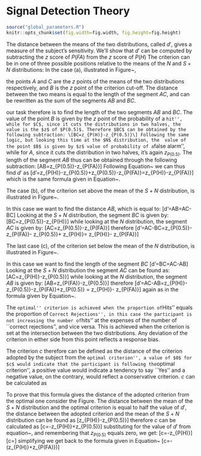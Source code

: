 
# Signal Detection Theory {#sdt}

```r
source("global_parameters.R")
knitr::opts_chunk$set(fig.width=fig.width, fig.height=fig.height)
```

\begin{figure}[!htbp]
 \caption{}
  \centering
    \includegraphics[scale=.65]{images/sdt1}
\label{fig:sdt1}
\end{figure}

The distance between the means of the two distributions, called $d'$, gives a measure of the subject's sensitivity. We'll show that $d'$  can be computed by subtracting the $z$ score of $P(FA)$ from the $z$ score of $P(H)$
\begin{equation}
  \label{eq:dprime}
  d'=z_{P(H)}-z_{P(FA)}
\end{equation}
The criterion can be in one of three possible positions relative to the means of the $N$ and $S+N$ distributions:
\begin{itemize}
\item[a)] Between the means of the two distributions
\item[b)] At the right of the $S+N$ distribution (strict criterion)
\item[c)] At the left of the $N$ distribution (relaxed criterion)
\end{itemize}
In the case (a), illustrated in Figure~\ref{fig:sdt_case1},
\begin{figure}[!htbp]
 \caption{Calculating $d'$ case (a) criterion between the means of the two distributions}
  \centering
    \includegraphics[scale=.65]{images/sdt_case1}
\label{fig:sdt_case1}
\end{figure}
 the points $A$ and $C$ are the $z$ points of the means of the two distributions respectively, and $B$ is the $z$ point of the criterion cut-off. The distance between the two means is equal to the length of the segment $AC$, and can be rewritten as the sum of the segments $AB$ and $BC$.
 \begin{equation}
   \label{eq:dprime_case1}
   d'=AC=AB+BC
 \end{equation}

our task therefore is to find the length of the two segments $AB$ and $BC$. The value of the point $B$ is given by the $z$ point of the probability of a ``hit'', while for $C$, since it cuts the distributions in two halves, the value is the $z$ of $P(0.5)$. Therefore $BC$ can be obtained by the following subtraction:
\[BC=z_{P(H)}-z_{P(0.5)}\]
Following the same logic, but looking this time at the $N$ distribution, the  value of the point $B$ is given by $z$ value of probability of a ``false alarm'', while for $A$, since it cuts the distribution in two halves, it's again $z_{P(0.5)}$. The length of the segment $AB$ thus can be obtained through the following subtraction:
\[AB=z_{P(0.5)}-z_{P(FA)}\]
Following Equation~\ref{eq:dprime_case1} we can thus find $d'$ as 
\[d'=z_{P(H)}-z_{P(0.5)}+z_{P(0.5)}-z_{P(FA)}=z_{P(H)}-z_{P(FA)}\]
which is the same formula given in Equation~\ref{eq:dprime}.

The case (b), of the criterion set above the mean of the $S+N$ distribution, is illustrated in Figure~\ref{fig:sdt_case1}.
\begin{figure}[!htbp]
 \caption{Calculating $d'$ case (b) criterion above the mean of the $S+N$ distribution}
  \centering
    \includegraphics[scale=.65]{images/sdt_case2}
\label{fig:sdt_case2}
\end{figure}
In this case we want to find the distance $AB$, which is equal to:
\[d'=AB=AC-BC\]
Looking at the $S+N$ distribution, the segment $BC$ is given by:
\[BC=z_{P(0.5)}-z_{P(H)}\]
while looking at the $N$ distribution, the segment $AC$ is given by:
\[AC=z_{P(0.5)}-z_{P(FA)}\]
therefore
\[d'=AC-BC=z_{P(0.5)}-z_{P(FA)}- z_{P(0.5)}+ z_{P(H)}= z_{P(H)}- z_{P(FA)}\]

The last case (c), of the criterion set below the mean of the $N$ distribution, is illustrated in Figure~\ref{fig:sdt_case3}.
\begin{figure}[!htbp]
 \caption{Calculating $d'$ case (c) criterion below the mean of the $N$ distribution}
  \centering
    \includegraphics[scale=.65]{images/sdt_case3}
\label{fig:sdt_case3}
\end{figure}
In this case we want to find the length of the segment $BC$
\[d'=BC=AC-AB\]
Looking at the $S+N$ distribution the segment $AC$ can be found as:
\[AC=z_{P(H)}-z_{P(0.5)}\]
while looking at the $N$ distribution, the segment $AB$ is given by:
\[AB=z_{P(FA)}-z_{P(0.5)}\]
therefore
\[d'=AC-AB=z_{P(H)}-z_{P(0.5)}-z_{P(FA)}+z_{P(0.5)} = z_{P(H)}- z_{P(FA)}\]
again as in the formula given by Equation~\ref{eq:dprime}.


\subsection{Calculating $c$}
\label{sec:sdt_c}

The ``optimal'' criterion is achieved when the proportion of ``Hits'' equals the proportion of ``Correct Rejections'', in this case the participant is not increasing the number of ``hits'' at the expenses of the number of ``correct rejections'', and vice versa. This is achieved when the criterion is set at the intersection between the two distributions. Any deviation of the criterion in either side from this point reflects a response bias.

The criterion $c$ therefore can be defined as the distance of the criterion adopted by the subject from the ``optimal criterion'', a value of $0$ for $c$ would indicate that the participant is following the ``optimal criterion'', a positive value would indicate a tendency to say ``Yes'' and a negative value, on the contrary, would reflect a conservative criterion. $c$ can be calculated as
\begin{equation}
  \label{eq:sdt_c}
  c=-\frac{1}{2}(z_{P(H)}+z_{P(FA)})
\end{equation}

To prove that this formula gives the distance of the adopted criterion from the optimal one consider the Figure. The distance between the mean of the $S+N$ distribution and the optimal criterion is equal to half the value of $d'$, the distance between the adopted criterion and the mean of the $S+N$ distribution can be found as 
\[z_{P(H)}-z_{P(0.5)}\]
therefore $c$ can be calculated as
\[c=\frac{d'}{2}-z_{P(H)}+z_{P(0.5)}\]
substituting for the value of $d'$ from equation~\ref{eq:dprime}, and remembering that $z_{P(0.5)}$ equals zero, we get:
\[c=\frac{z_{P(H)}-z_{P(FA)}}{2}-z_{P(H)}\]
\[c=\frac{z_{P(H)}-z_{P(FA)}-2z_{P(H)}}{2}\]
simplifying we get back to the formula given in Equation~\ref{eq:sdt_c}
\[c=-\frac{1}{2}(z_{P(H)}+z_{P(FA)})\]

